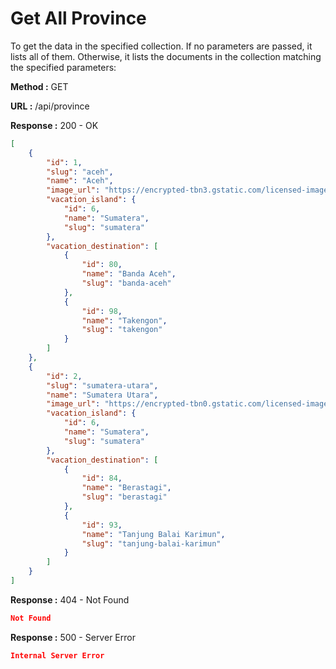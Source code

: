 
# Get All Province

To get the data in the specified collection. If no parameters are passed, it lists all of them.
Otherwise, it lists the documents in the collection matching the specified parameters:

**Method :** <Badge variant="success">GET</Badge>

**URL :** <Badge variant="dark">/api/province</Badge>

**Response :** <BadgeOutline variant="success">200 - OK</BadgeOutline>

```json
[
    {
        "id": 1,
        "slug": "aceh",
        "name": "Aceh",
        "image_url": "https://encrypted-tbn3.gstatic.com/licensed-image?q=tbn:ANd9GcTq1-lW7jiqnw0ZB2UJcXaqjQnQf0BPh4LfEgKSd4UpMfBi5xqTu7ZdCkt1D_HdSbMWAdPendbEnplUcFq9spP2cvSaAr6O",
        "vacation_island": {
            "id": 6,
            "name": "Sumatera",
            "slug": "sumatera"
        },
        "vacation_destination": [
            {
                "id": 80,
                "name": "Banda Aceh",
                "slug": "banda-aceh"
            },
            {
                "id": 98,
                "name": "Takengon",
                "slug": "takengon"
            }
        ]
    },
    {
        "id": 2,
        "slug": "sumatera-utara",
        "name": "Sumatera Utara",
        "image_url": "https://encrypted-tbn0.gstatic.com/licensed-image?q=tbn:ANd9GcRdiazUG7cOjE3ZQGJ0UArUaXOze5KbHJzeEtO-rpumbV7dxZxatAnpD_PwtaD0GCELuOyu_6MU_uJZuFlW6UjyLnVjMcQC",
        "vacation_island": {
            "id": 6,
            "name": "Sumatera",
            "slug": "sumatera"
        },
        "vacation_destination": [
            {
                "id": 84,
                "name": "Berastagi",
                "slug": "berastagi"
            },
            {
                "id": 93,
                "name": "Tanjung Balai Karimun",
                "slug": "tanjung-balai-karimun"
            }
        ]
    }
]
```

**Response :** <BadgeOutline variant="warning">404 - Not Found</BadgeOutline>

```json
Not Found
```

**Response :** <BadgeOutline variant="danger">500 - Server Error</BadgeOutline>

```json
Internal Server Error
```

